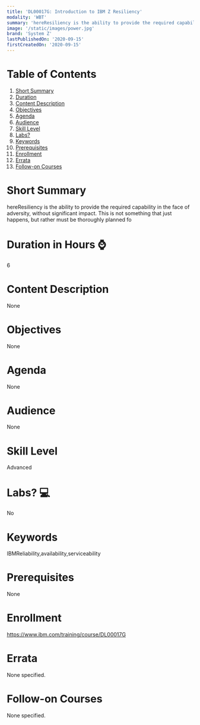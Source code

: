 ```yaml
---
title: 'DL00017G: Introduction to IBM Z Resiliency'
modality: 'WBT'
summary: 'hereResiliency is the ability to provide the required capability in the face of adversity, without significant impact. This is not something that just happens, but rather must be thoroughly planned fo'
image: '/static/images/power.jpg'
brand: 'System Z'
lastPublishedOn: '2020-09-15'
firstCreatedOn: '2020-09-15'
---
```

# Table of Contents
1.  [Short Summary](#short-summary)
2.  [Duration](#duration-in-hours-)
3.  [Content Description](#content-description)
4.  [Objectives](#objectives)
5.  [Agenda](#agenda)
6.  [Audience](#audience)
7.  [Skill Level](#skill-level)
8.  [Labs?](#labs-)
9.  [Keywords](#keywords)
10. [Prerequisites](#prerequisites)
11. [Enrollment](#enrollment)
12. [Errata](#errata)
13. [Follow-on Courses](#follow-on-courses)

# Short Summary
hereResiliency is the ability to provide the required capability in the face of adversity, without significant impact. This is not something that just happens, but rather must be thoroughly planned fo

# Duration in Hours ⌚
6

# Content Description
None

# Objectives
None

# Agenda
None

# Audience
None

# Skill Level
Advanced

# Labs? 💻
No

# Keywords
IBMReliability,availability,serviceability

# Prerequisites
None

# Enrollment
https://www.ibm.com/training/course/DL00017G

# Errata
None specified.

# Follow-on Courses
None specified.

